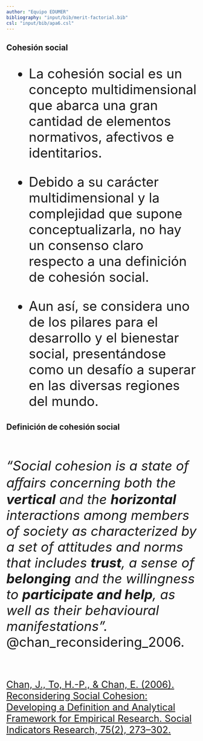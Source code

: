 ```yaml
---
author: "Equipo EDUMER"
bibliography: "input/bib/merit-factorial.bib"
csl: "input/bib/apa6.csl"
---
```



## Cohesión social 

::: {.incremental .highlight-last style="font-size: 35px;"}

- La cohesión social es un concepto multidimensional que abarca una gran cantidad de elementos normativos, afectivos e identitarios. 
  
- Debido a su carácter multidimensional y la complejidad que supone conceptualizarla, no hay un consenso claro respecto a una definición de cohesión social.

- Aun así, se considera uno de los pilares para el desarrollo y el bienestar social, presentándose como un desafío a superar en las diversas regiones del mundo. 

:::

## Definición de cohesión social

<br>

::: {.incremental .highlight-last style="font-size: 35px;"}

_"Social cohesion is a state of aﬀairs concerning both the **vertical** and the **horizontal** interactions among members of society as characterized by a set of attitudes and norms that includes **trust**, a sense of **belonging** and the willingness to **participate and help**, as well as their behavioural manifestations"._ @chan_reconsidering_2006.
:::

<br>
 
::: {.highlight-last style="font-size: 25px;"}
[Chan, J., To, H.-P., & Chan, E. (2006). Reconsidering Social Cohesion: Developing a Definition and Analytical Framework for Empirical Research. Social Indicators Research, 75(2), 273–302.](https://link.springer.com/article/10.1007/s11205-005-2118-1)
:::